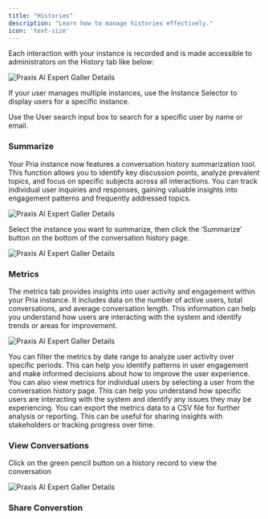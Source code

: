 ```yaml
---
title: "Histories"
description: "Learn how to manage histories effectively."
icon: 'text-size'
---
```


Each interaction with your instance is recorded and is made accessible to administrators on the History tab like below:


![Praxis AI Expert Galler Details](/images/guides/admin/admin-histories.webp)

If your user manages multiple instances, use the Instance Selector to display users for a specific instance.

Use the User search input box to search for a specific user by name or email.


### Summarize
Your Pria instance now features a conversation history summarization tool. This function allows you to identify key discussion points, analyze prevalent topics, and focus on specific subjects across all interactions. You can track individual user inquiries and responses, gaining valuable insights into engagement patterns and frequently addressed topics.

![Praxis AI Expert Galler Details](/images/guides/admin/admin-histories-summarize.webp)

Select the instance you want to summarize, then click the ‘Summarize’ button on the bottom of the conversation history page.

![Praxis AI Expert Galler Details](/images/guides/admin/admin-histories-summary.webp)

### Metrics
The metrics tab provides insights into user activity and engagement within your Pria instance. It includes data on the number of active users, total conversations, and average conversation length. This information can help you
understand how users are interacting with the system and identify trends or areas for improvement.


![Praxis AI Expert Galler Details](/images/guides/admin/admin-histories-metrics.webp)

You can filter the metrics by date range to analyze user activity over specific periods. This can help you identify patterns in user engagement and make informed decisions about how to improve the user experience.
You can also view metrics for individual users by selecting a user from the conversation history page. This can help you understand how specific users are interacting with the system and identify any issues they may be experiencing.
You can export the metrics data to a CSV file for further analysis or reporting. This can be useful for sharing insights with stakeholders or tracking progress over time.


### View Conversations
Click on the green pencil button on a history record to view the conversation

![Praxis AI Expert Galler Details](/images/guides/admin/admin-histories-edit.webp)


### Share Converstion